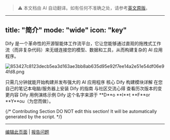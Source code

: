 > ⚠️ 本文档由 AI 自动翻译。如有任何不准确之处，请参考[英文原版](../../../../en/documentation/pages/getting-started/introduction.mdx)。

---
title: "简介"
mode: "wide"
icon: "key"
---

Dify 是一个革命性的开源智能体工作流平台，它让您能够通过直观的拖拽式工作流（而非复杂代码）来无缝连接您的模型、数据和工具，从而构建复杂的 AI 应用程序。

![853427c8123decb5ea3d163ae3bb8ab635d95e92f7ee14a2e51e54df06e94fd8.png](/images/853427c8123decb5ea3d163ae3bb8ab635d95e92f7ee14a2e51e54df06e94fd8.png)

<CardGroup cols={3}>
  <Card title="快速开始" icon="play" href="en/getting-started/quick-start">
    只需几分钟就能开始构建并发布强大的 AI 应用程序
  </Card>
  <Card title="概念" icon="highlighter" iconType="regular" href="en/guides/workflow/key-concepts">
    核心 Dify 构建模块详解
  </Card>
  <Card title="安装" icon="arrow-down-to-line" href="en/getting-started/install-self-hosted/docker-compose">
    在您自己的笔记本电脑/服务器上安装 Dify 的指南
  </Card>
  <Card title="论坛" icon="message" href="https://discord.gg/FngNHpbcY7">
    与社区交流心得
  </Card>
  <Card title="更新日志" icon="bell" href="https://github.com/langgenius/dify/releases">
    查看历次版本的变更内容
  </Card>
  <Card title="示例" icon="lightbulb" href="en/workshop/basic/build-ai-image-generation-app">
    Dify 用例演练示例
  </Card>
</CardGroup>

<Info>
  Dify 这个名字来源于 **D**o **I**t **F**or **Y**ou（为您而做）。
</Info>

{/*
Contributing Section
DO NOT edit this section!
It will be automatically generated by the script.
*/}

---

[编辑此页面](https://github.com/langgenius/dify-docs/edit/main/en/documentation/pages/getting-started/introduction.mdx) | [报告问题](https://github.com/langgenius/dify-docs/issues/new?template=docs.yml)